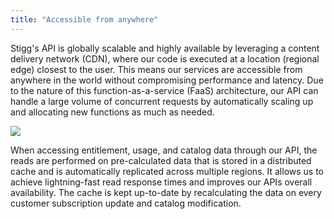 ```yaml
---
title: "Accessible from anywhere"
---
```


Stigg's API is globally scalable and highly available by leveraging a content delivery network (CDN), where our code is executed at a location (regional edge) closest to the user. This means our services are accessible from anywhere in the world without compromising performance and latency. Due to the nature of this function-as-a-service (FaaS) architecture, our API can handle a large volume of concurrent requests by automatically scaling up and allocating new functions as much as needed.

<Frame caption="Leveraging the CDN for improved performance and latency">
  <img src="/images/445d806-image.png" />
</Frame>


When accessing entitlement, usage, and catalog data through our API, the reads are performed on pre-calculated data that is stored in a distributed cache and is automatically replicated across multiple regions. It allows us to achieve lightning-fast read response times and improves our APIs overall availability. The cache is kept up-to-date by recalculating the data on every customer subscription update and catalog modification.